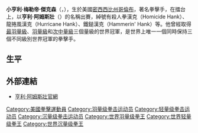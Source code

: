 {{Unreferenced|time=2021-02-10T10:45:23+00:00}}
{{expand english|time=2021-01-01}}
'''小亨利·梅勒帝·傑克森'''（{{lang-en|Henry Melody Jackson Jr.}}，{{bd|1912年|12月12|1988年|10月22日|catIdx=Jackson, Henry}}），生於美國[[密西西比州|密西西比州]][[哥伦布_(密西西比州)|哥倫布]]，著名拳擊手，在擂台上，以'''亨利·阿姆斯壯'''（{{lang-en|Henry Armstrong}}）的名稱出賽，綽號有殺人拳漢克（Homicide Hank）、龍捲風漢克（Hurricane Hank）、鐵鎚漢克（Hammerin' Hank）等。他曾經取得[[最羽量級|最羽量級]]、[[羽量級|羽量級]]和[[次中量級|次中量級]]三個量級的世界冠軍，是世界上唯一一個同時保持三個不同級別世界冠軍的拳擊手。
==生平==
==外部連結==
*[http://www.henryarmstrong.net/ 亨利·阿姆斯壯官網] {{Wayback|url=http://www.henryarmstrong.net/ |date=20201203124949 }}

{{Authority control}}
{{DEFAULTSORT:Armstrong, Henry}}
{{US-sport-bio-stub}}
[[Category:美國拳擊運動員|Category:美國拳擊運動員]]
[[Category:羽量级拳击运动员|Category:羽量级拳击运动员]]
[[Category:轻量级拳击运动员|Category:轻量级拳击运动员]]
[[Category:沉量级拳击运动员|Category:沉量级拳击运动员]]
[[Category:世界羽量级拳王|Category:世界羽量级拳王]]
[[Category:世界轻量级拳王|Category:世界轻量级拳王]]
[[Category:世界沉量级拳王|Category:世界沉量级拳王]]